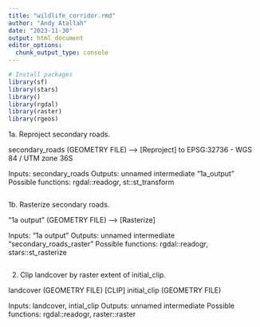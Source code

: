 ```yaml
---
title: "wildlife_corridor.rmd"
author: "Andy Atallah"
date: "2023-11-30"
output: html_document
editor_options: 
  chunk_output_type: console
---
```


```r
# Install packages
library(sf)
library(stars)
library()
library(rgdal)
library(raster)
library(rgeos)
```

1a. Reproject secondary roads.

secondary_roads (GEOMETRY FILE) --> [Reproject] to EPSG:32736 - WGS 84 / UTM zone 36S

Inputs: secondary_roads
Outputs: unnamed intermediate "1a_output"
Possible functions: rgdal::readogr, st::st_transform
```r

```

1b. Rasterize secondary roads.

"1a output" (GEOMETRY FILE) --> [Rasterize]

Inputs: "1a output"
Outputs: unnamed intermediate "secondary_roads_raster"
Possible functions: rgdal::readogr, stars::st_rasterize
```r

```

2. Clip landcover by raster extent of initial_clip.

landcover (GEOMETRY FILE) [CLIP] initial_clip (GEOMETRY FILE)

Inputs: landcover, intial_clip
Outputs: unnamed intermediate
Possible functions: rgdal::readogr, raster::raster

```r

```

